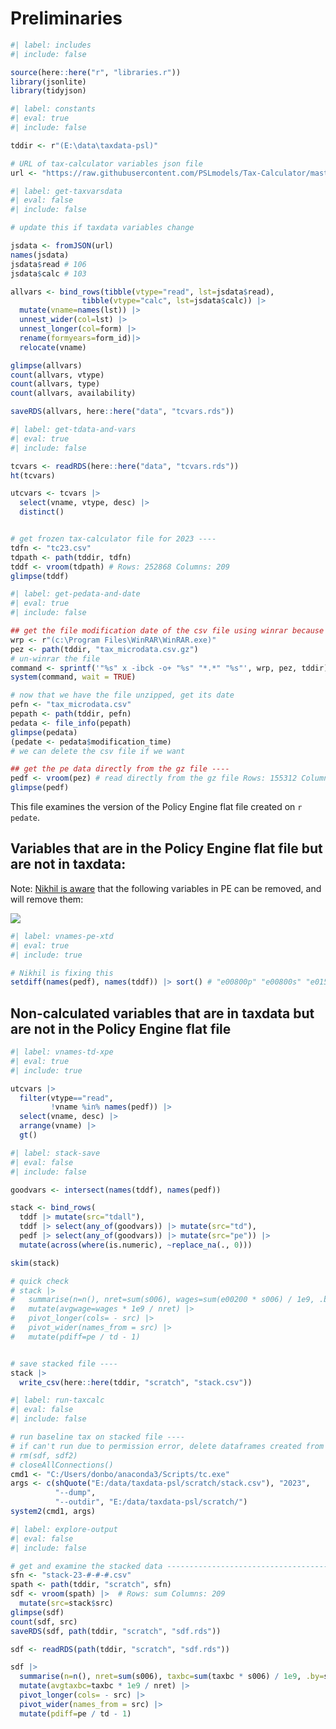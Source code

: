 # Preliminaries

```r
#| label: includes
#| include: false

source(here::here("r", "libraries.r"))
library(jsonlite)
library(tidyjson)

```

```{=html}
<!-- links


-->
```


```r
#| label: constants
#| eval: true
#| include: false

tddir <- r"(E:\data\taxdata-psl)"

# URL of tax-calculator variables json file
url <- "https://raw.githubusercontent.com/PSLmodels/Tax-Calculator/master/taxcalc/records_variables.json"

```

```r
#| label: get-taxvarsdata
#| eval: false
#| include: false

# update this if taxdata variables change

jsdata <- fromJSON(url)
names(jsdata)
jsdata$read # 106
jsdata$calc # 103

allvars <- bind_rows(tibble(vtype="read", lst=jsdata$read),
                tibble(vtype="calc", lst=jsdata$calc)) |> 
  mutate(vname=names(lst)) |> 
  unnest_wider(col=lst) |>
  unnest_longer(col=form) |> 
  rename(formyears=form_id)|> 
  relocate(vname)

glimpse(allvars)
count(allvars, vtype)
count(allvars, type)
count(allvars, availability)

saveRDS(allvars, here::here("data", "tcvars.rds"))

```

```r
#| label: get-tdata-and-vars
#| eval: true
#| include: false

tcvars <- readRDS(here::here("data", "tcvars.rds"))
ht(tcvars)

utcvars <- tcvars |> 
  select(vname, vtype, desc) |> 
  distinct()


# get frozen tax-calculator file for 2023 ----
tdfn <- "tc23.csv"
tdpath <- path(tddir, tdfn)
tddf <- vroom(tdpath) # Rows: 252868 Columns: 209
glimpse(tddf)

```

```r
#| label: get-pedata-and-date
#| eval: true
#| include: false

## get the file modification date of the csv file using winrar because that will not change the date the way other utilities do ----
wrp <- r"(c:\Program Files\WinRAR\WinRAR.exe)"
pez <- path(tddir, "tax_microdata.csv.gz")
# un-winrar the file
command <- sprintf('"%s" x -ibck -o+ "%s" "*.*" "%s"', wrp, pez, tddir)
system(command, wait = TRUE)

# now that we have the file unzipped, get its date
pefn <- "tax_microdata.csv"
pepath <- path(tddir, pefn)
pedata <- file_info(pepath)
glimpse(pedata)
(pedate <- pedata$modification_time)
# we can delete the csv file if we want

## get the pe data directly from the gz file ----
pedf <- vroom(pez) # read directly from the gz file Rows: 155312 Columns: 62                                                                                                                                                                                        
glimpse(pedf)


```

This file examines the version of the Policy Engine flat file created on `r pedate`.

## Variables that are in the Policy Engine flat file but are not in taxdata:

Note: [Nikhil is aware](https://github.com/PSLmodels/tax-microdata-benchmarking/pull/7#pullrequestreview-1884702316) that the following variables in PE can be removed, and will remove them:

![](images/clipboard-1602696867.png)

```r
#| label: vnames-pe-xtd
#| eval: true
#| include: true

# Nikhil is fixing this
setdiff(names(pedf), names(tddf)) |> sort() # "e00800p" "e00800s" "e01500p" "e01500s" "e02300p" "e02300s" "e02400p" "e02400s"
```

## Non-calculated variables that are in taxdata but are not in the Policy Engine flat file

```r
#| label: vnames-td-xpe
#| eval: true
#| include: true

utcvars |> 
  filter(vtype=="read",
         !vname %in% names(pedf)) |> 
  select(vname, desc) |> 
  arrange(vname) |> 
  gt()

```

```r
#| label: stack-save
#| eval: false
#| include: false

goodvars <- intersect(names(tddf), names(pedf))

stack <- bind_rows(
  tddf |> mutate(src="tdall"),
  tddf |> select(any_of(goodvars)) |> mutate(src="td"),
  pedf |> select(any_of(goodvars)) |> mutate(src="pe")) |> 
  mutate(across(where(is.numeric), ~replace_na(., 0)))

skim(stack)

# quick check
# stack |> 
#   summarise(n=n(), nret=sum(s006), wages=sum(e00200 * s006) / 1e9, .by=src) |> 
#   mutate(avgwage=wages * 1e9 / nret) |> 
#   pivot_longer(cols= - src) |> 
#   pivot_wider(names_from = src) |> 
#   mutate(pdiff=pe / td - 1)


# save stacked file ----
stack |> 
  write_csv(here::here(tddir, "scratch", "stack.csv"))


```

```r
#| label: run-taxcalc
#| eval: false
#| include: false

# run baseline tax on stacked file ----
# if can't run due to permission error, delete dataframes created from output file and closeAllConnections()
# rm(sdf, sdf2)
# closeAllConnections()
cmd1 <- "C:/Users/donbo/anaconda3/Scripts/tc.exe"
args <- c(shQuote("E:/data/taxdata-psl/scratch/stack.csv"), "2023",
          "--dump",
          "--outdir", "E:/data/taxdata-psl/scratch/")
system2(cmd1, args)

```

```r
#| label: explore-output
#| eval: false
#| include: false

# get and examine the stacked data ----------------------------------------
sfn <- "stack-23-#-#-#.csv"
spath <- path(tddir, "scratch", sfn)
sdf <- vroom(spath) |>  # Rows: sum Columns: 209
  mutate(src=stack$src)
glimpse(sdf)
count(sdf, src)
saveRDS(sdf, path(tddir, "scratch", "sdf.rds"))

sdf <- readRDS(path(tddir, "scratch", "sdf.rds"))

sdf |> 
  summarise(n=n(), nret=sum(s006), taxbc=sum(taxbc * s006) / 1e9, .by=src) |> 
  mutate(avgtaxbc=taxbc * 1e9 / nret) |> 
  pivot_longer(cols= - src) |> 
  pivot_wider(names_from = src) |> 
  mutate(pdiff=pe / td - 1)


```
